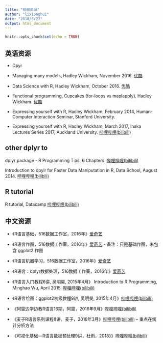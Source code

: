 ```yaml
---
title: "视频资源"
author: "lixionghui"
date: "2018/5/27"
output: html_document
---
```


```r
knitr::opts_chunk$set(echo = TRUE)
```



## 英语资源

* Dpyr


* Managing many models, Hadley Wickham, November 2016. [优酷](http://v.youku.com/v_show/id_XMjY1MjUxNTA4OA==.html?)

* Data Science with R, Hadley Wickham, October 2016. [优酷](http://v.youku.com/v_show/id_XMjYzMzMwNjQ2MA==.html)

* Functional programming, Cupcakes (for-loops vs maplapply), Hadley Wickham. [优酷](http://v.youku.com/v_show/id_XMjY2NTU5ODgwNA==.html)

* Expressing yourself with R, Hadley Wickham, February 2014, Human-Computer Interaction Seminar, Stanford University.

* Expressing yourself with R, Hadley Wickham, March 2017, Ihaka Lectures Series 2017, Auckland University. [哔哩哔哩(bilibili)](https://www.bilibili.com/video/av21678175/)



## other dplyr to

dplyr package - R Programming Tips, 6 Chapters. [哔哩哔哩(bilibili)](https://www.bilibili.com/video/av14109625/)

Introduction to dpylr for Faster Data Maniputation in R, Data School, August 2014. [哔哩哔哩(bilibili)](https://www.bilibili.com/video/av20150388/?p=2)

## R tutorial 

R tutorial, Datacamp [哔哩哔哩(bilibili)](https://www.bilibili.com/video/av20149469/)

## 中文资源

* 《R语言基础，516数据工作室，2016年》[爱奇艺](http://www.iqiyi.com/playlist407771702.html)

* 《R语言作图，516数据工作室，2016年》[爱奇艺](http://www.iqiyi.com/playlist407809702.html) - 备注：只是基础作图，未包含 ggplot2 作图

* 《R语言机器学习，516数据工作室，2016年》[爱奇艺](http://www.iqiyi.com/playlist417829502.html)

* 《R语言：dplyr数据处理，516数据工作室，2016年》[爱奇艺](http://www.iqiyi.com/playlist417829302.html)

* 《R语言入门教程6讲, 吴明昊, 2015年4月》 Introduction to R Programming, Minghao Wu, April 2015. [哔哩哔哩(bilibili)](https://www.bilibili.com/video/av19703711/)

* 《R语言绘图：ggplot2初级教程9讲, 吴明昊, 2015年4月》[哔哩哔哩(bilibili)](https://www.bilibili.com/video/av19706302)


* 《阿雷边学边教R语言16期，阿雷，2016年9月》[哔哩哔哩(bilibili)](https://space.bilibili.com/41145264/#/channel/detail?cid=1006)

* 《麦子R语言系列课程8讲，麦子，2018年3月》[哔哩哔哩(bilibili)](https://space.bilibili.com/254040065/#/channel/detail?cid=32631) -- 重点在统计分析方法


* 《可视化基础—R语言数据预处理9讲，杜雨，2018》》[哔哩哔哩(bilibili)](https://www.bilibili.com/video/av22553509/)


### 
